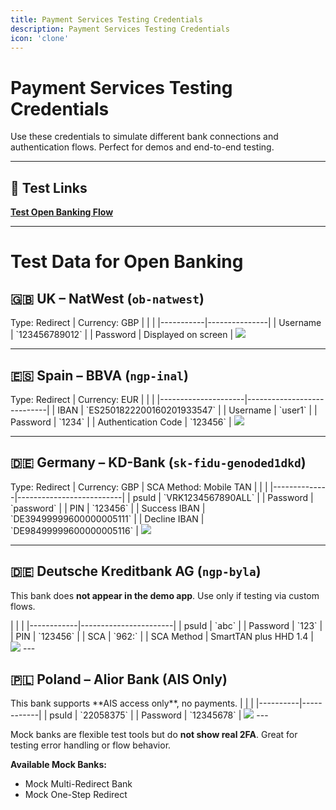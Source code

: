 ```yaml
---
title: Payment Services Testing Credentials
description: Payment Services Testing Credentials
icon: 'clone'
---
```


# Payment Services Testing Credentials

Use these credentials to simulate different bank connections and authentication flows. Perfect for demos and end-to-end testing.

---

## 🔗 Test Links

[**Test Open Banking Flow**](https://paymentsdemo.vercel.app/challenge-deposit?fname=John&lname=Kohlbacker&transactionId=2h45-yuy56-u8iy65)

---

# Test Data for Open Banking

## 🇬🇧 UK – NatWest (`ob-natwest`)

<Note>
Type: Redirect | Currency: GBP
</Note>

<Expandable title="UK – NatWest (`ob-natwest`)">
|           |              |
|-----------|---------------|
| Username  | `123456789012` |
| Password  | Displayed on screen |
</Expandable>

<Frame>
  <img src="/images/NatWestBank.png" />
</Frame>

---

## 🇪🇸 Spain – BBVA (`ngp-inal`)

<Note>
Type: Redirect | Currency: EUR
</Note>

<Expandable title="Spain – BBVA (`ngp-inal`)">
|           |              |
|---------------------|----------------------------|
| IBAN                | `ES2501822200160201933547` |
| Username            | `user1`                    |
| Password            | `1234`                     |
| Authentication Code | `123456`                   |
</Expandable>

<Frame>
  <img src="/images/BBVABank.png" />
</Frame>

---

## 🇩🇪 Germany – KD-Bank (`sk-fidu-genoded1dkd`)

<Note>
Type: Redirect | Currency: GBP | SCA Method: Mobile TAN
</Note>

<Expandable title="Germany – KD-Bank (`sk-fidu-genoded1dkd`)">
|              |                          |
|--------------|--------------------------|
| psuId        | `VRK1234567890ALL`       |
| Password     | `password`               |
| PIN          | `123456`                 |
| Success IBAN | `DE39499999600000005111` |
| Decline IBAN | `DE98499999600000005116` |
</Expandable>

<Frame>
  <img src="/images/KDBank.png" />
</Frame>

---

## 🇩🇪 Deutsche Kreditbank AG (`ngp-byla`)

<Note>This bank does **not appear in the demo app**. Use only if testing via custom flows.</Note>

<Expandable title="Germany – Deutsche Kreditbank AG (`ngp-byla`)">
|            |                       |
|------------|-----------------------|
| psuId      | `abc`                 |
| Password   | `123`                 |
| PIN        | `123456`              |
| SCA        | `962:`                |
| SCA Method | SmartTAN plus HHD 1.4 |
</Expandable>

<Frame>
  <img src="/images/DKBBank.png" />
</Frame>
---

## 🇵🇱 Poland – Alior Bank (AIS Only)
<Note>
This bank supports **AIS access only**, no payments.
</Note>

<Expandable title="Poland – Alior Bank (AIS Only)">
|          |            |
|----------|------------|
| psuId    | `22058375` |
| Password | `12345678` |
</Expandable>

<Frame>
  <img src="/images/AliorBank.png" />
</Frame>
---

<Info>Mock banks are flexible test tools but do **not show real 2FA**. Great for testing error handling or flow behavior.</Info>

**Available Mock Banks:**
- Mock Multi-Redirect Bank
- Mock One-Step Redirect







